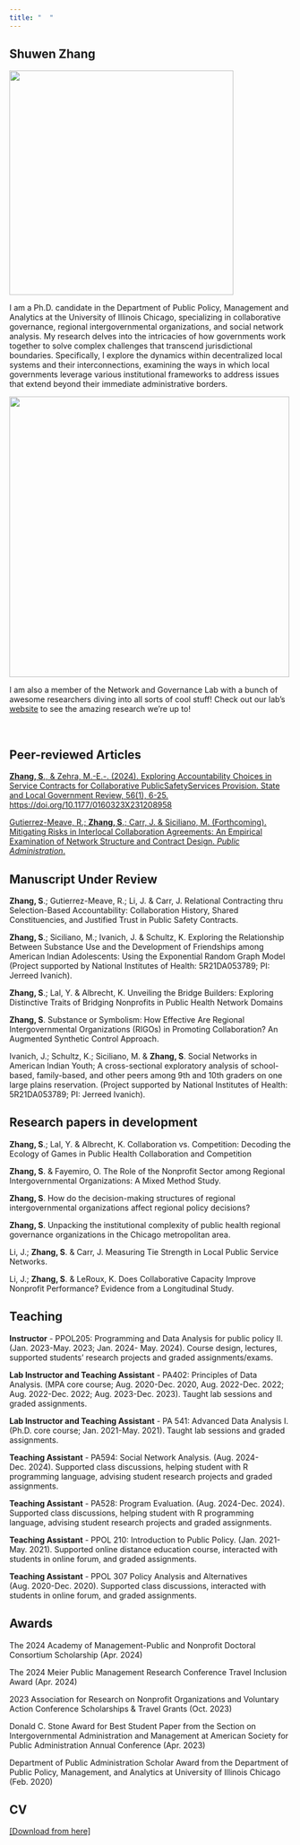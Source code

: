 ```yaml
---
title: "  "
---
```


## Shuwen Zhang

![](Image/profile%20photo.jpeg){width="400"}

I am a Ph.D. candidate in the Department of Public Policy, Management and Analytics at the University of Illinois Chicago, specializing in collaborative governance, regional intergovernmental organizations, and social network analysis. My research delves into the intricacies of how governments work together to solve complex challenges that transcend jurisdictional boundaries. Specifically, I explore the dynamics within decentralized local systems and their interconnections, examining the ways in which local governments leverage various institutional frameworks to address issues that extend beyond their immediate administrative borders.

[![](Image/NGL_Logo.jpg){width="500"}](https://cuppa.uic.edu/net-gov-lab/)

I am also a member of the Network and Governance Lab with a bunch of awesome researchers diving into all sorts of cool stuff! Check out our lab's [website](https://cuppa.uic.edu/net-gov-lab/) to see the amazing research we're up to!

\

## Peer-reviewed Articles

[**Zhang, S**., & Zehra, M.-E.-. (2024). Exploring Accountability Choices in Service Contracts for Collaborative Public](https://journals.sagepub.com/doi/10.1177/0160323X231208958?icid=int.sj-abstract.citing-articles.84)[Safety](https://doi.org/10.1177/0160323X231208958)[Services Provision. State and Local Government Review, 56(1), 6-25. https://doi.org/10.1177/0160323X231208958](https://journals.sagepub.com/doi/10.1177/0160323X231208958?icid=int.sj-abstract.citing-articles.84)

[Gutierrez-Meave, R.; **Zhang, S**.; Carr, J. & Siciliano, M. (Forthcoming). Mitigating Risks in Interlocal Collaboration Agreements: An Empirical Examination of Network Structure and Contract Design. *Public Administration*.](https://doi.org/10.1111/padm.13050)

## **Manuscript Under Review**

**Zhang, S**.; Gutierrez-Meave, R.; Li, J. & Carr, J. Relational Contracting thru Selection-Based Accountability: Collaboration History, Shared Constituencies, and Justified Trust in Public Safety Contracts.

**Zhang, S**.; Siciliano, M.; Ivanich, J. & Schultz, K. Exploring the Relationship Between Substance Use and the Development of Friendships among American Indian Adolescents: Using the Exponential Random Graph Model (Project supported by National Institutes of Health: 5R21DA053789; PI: Jerreed Ivanich).

**Zhang, S**.; Lal, Y. & Albrecht, K. Unveiling the Bridge Builders: Exploring Distinctive Traits of Bridging Nonprofits in Public Health Network Domains

**Zhang, S**. Substance or Symbolism: How Effective Are Regional Intergovernmental Organizations (RIGOs) in Promoting Collaboration? An Augmented Synthetic Control Approach.

Ivanich, J.; Schultz, K.; Siciliano, M. & **Zhang, S**. Social Networks in American Indian Youth; A cross-sectional exploratory analysis of school-based, family-based, and other peers among 9th and 10th graders on one large plains reservation. (Project supported by National Institutes of Health: 5R21DA053789; PI: Jerreed Ivanich).

## **Research papers in development**

**Zhang, S**.; Lal, Y. & Albrecht, K. Collaboration vs. Competition: Decoding the Ecology of Games in Public Health Collaboration and Competition

**Zhang, S**. & Fayemiro, O. The Role of the Nonprofit Sector among Regional Intergovernmental Organizations: A Mixed Method Study.

**Zhang, S**. How do the decision-making structures of regional intergovernmental organizations affect regional policy decisions?

**Zhang, S**. Unpacking the institutional complexity of public health regional governance organizations in the Chicago metropolitan area.

Li, J.; **Zhang, S**. & Carr, J. Measuring Tie Strength in Local Public Service Networks.

Li, J.; **Zhang, S**. & LeRoux, K. Does Collaborative Capacity Improve Nonprofit Performance? Evidence from a Longitudinal Study.

## Teaching

**Instructor** - PPOL205: Programming and Data Analysis for public policy II. (Jan. 2023-May. 2023; Jan. 2024- May. 2024). Course design, lectures, supported students’ research projects and graded assignments/exams.

**Lab Instructor and Teaching Assistant** - PA402: Principles of Data Analysis. (MPA core course; Aug. 2020-Dec. 2020, Aug. 2022-Dec. 2022; Aug. 2022-Dec. 2022; Aug. 2023-Dec. 2023). Taught lab sessions and graded assignments.

**Lab Instructor and Teaching Assistant** - PA 541: Advanced Data Analysis I. (Ph.D. core course; Jan. 2021-May. 2021). Taught lab sessions and graded assignments.

**Teaching Assistant** - PA594: Social Network Analysis. (Aug. 2024-Dec. 2024). Supported class discussions, helping student with R programming language, advising student research projects and graded assignments.

**Teaching Assistant** - PA528: Program Evaluation. (Aug. 2024-Dec. 2024). Supported class discussions, helping student with R programming language, advising student research projects and graded assignments.

**Teaching Assistant** - PPOL 210: Introduction to Public Policy. (Jan. 2021-May. 2021). Supported online distance education course, interacted with students in online forum, and graded assignments.

**Teaching Assistant** - PPOL 307 Policy Analysis and Alternatives (Aug. 2020-Dec. 2020). Supported class discussions, interacted with students in online forum, and graded assignments.

## Awards

The 2024 Academy of Management-Public and Nonprofit Doctoral Consortium Scholarship (Apr. 2024)

The 2024 Meier Public Management Research Conference Travel Inclusion Award (Apr. 2024)

2023 Association for Research on Nonprofit Organizations and Voluntary Action Conference Scholarships & Travel Grants (Oct. 2023)

Donald C. Stone Award for Best Student Paper from the Section on Intergovernmental Administration and Management at American Society for Public Administration Annual Conference (Apr. 2023)

Department of Public Administration Scholar Award from the Department of Public Policy, Management, and Analytics at University of Illinois Chicago (Feb. 2020)

## CV

[\[Download from here\]](https://uofi.box.com/s/2u9o1b51zkipua5gg7bk2m3mygatmlp6)
